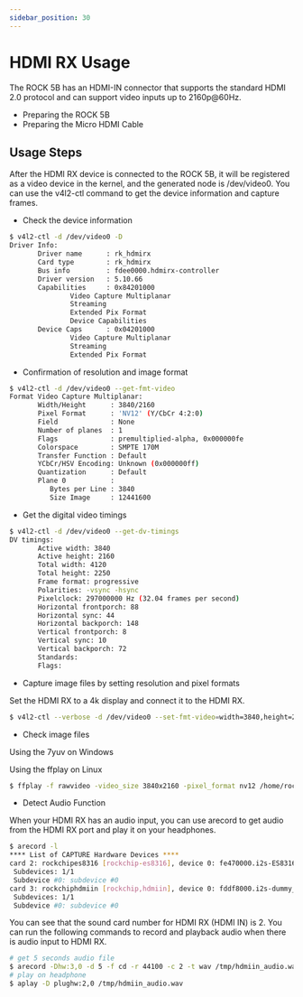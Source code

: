```yaml
---
sidebar_position: 30
---
```


# HDMI RX Usage

The ROCK 5B has an HDMI-IN connector that supports the standard HDMI 2.0 protocol and can support video inputs up to 2160p@60Hz.

- Preparing the ROCK 5B
- Preparing the Micro HDMI Cable

## Usage Steps

After the HDMI RX device is connected to the ROCK 5B, it will be registered as a video device in the kernel, and the generated node is /dev/video0. You can use the v4l2-ctl command to get the device information and capture frames.

- Check the device information

```bash
$ v4l2-ctl -d /dev/video0 -D
Driver Info:
       Driver name      : rk_hdmirx
       Card type        : rk_hdmirx
       Bus info         : fdee0000.hdmirx-controller
       Driver version   : 5.10.66
       Capabilities     : 0x84201000
               Video Capture Multiplanar
               Streaming
               Extended Pix Format
               Device Capabilities
       Device Caps      : 0x04201000
               Video Capture Multiplanar
               Streaming
               Extended Pix Format
```

- Confirmation of resolution and image format

```bash
$ v4l2-ctl -d /dev/video0 --get-fmt-video
Format Video Capture Multiplanar:
       Width/Height      : 3840/2160
       Pixel Format      : 'NV12' (Y/CbCr 4:2:0)
       Field             : None
       Number of planes  : 1
       Flags             : premultiplied-alpha, 0x000000fe
       Colorspace        : SMPTE 170M
       Transfer Function : Default
       YCbCr/HSV Encoding: Unknown (0x000000ff)
       Quantization      : Default
       Plane 0           :
          Bytes per Line : 3840
          Size Image     : 12441600
```

- Get the digital video timings

```bash
$ v4l2-ctl -d /dev/video0 --get-dv-timings
DV timings:
       Active width: 3840
       Active height: 2160
       Total width: 4120
       Total height: 2250
       Frame format: progressive
       Polarities: -vsync -hsync
       Pixelclock: 297000000 Hz (32.04 frames per second)
       Horizontal frontporch: 88
       Horizontal sync: 44
       Horizontal backporch: 148
       Vertical frontporch: 8
       Vertical sync: 10
       Vertical backporch: 72
       Standards:
       Flags:
```

- Capture image files by setting resolution and pixel formats

Set the HDMI RX to a 4k display and connect it to the HDMI RX.

```bash
$ v4l2-ctl --verbose -d /dev/video0 --set-fmt-video=width=3840,height=2160,pixelformat='NV12' --stream-mmap=4 --stream-skip=3 --stream-count=5 --stream-to=/home/rock/hdmiin4k.yuv --stream-poll
```

- Check image files

Using the 7yuv on Windows

Using the ffplay on Linux

```bash
$ ffplay -f rawvideo -video_size 3840x2160 -pixel_format nv12 /home/rock/hdmiin4k.yuv
```

- Detect Audio Function

When your HDMI RX has an audio input, you can use arecord to get audio from the HDMI RX port and play it on your headphones.

```bash
$ arecord -l
**** List of CAPTURE Hardware Devices ****
card 2: rockchipes8316 [rockchip-es8316], device 0: fe470000.i2s-ES8316 HiFi es8316.7-0011-0 [fe470000.i2s-ES8316 HiFi es8316.7-0011-0]
 Subdevices: 1/1
 Subdevice #0: subdevice #0
card 3: rockchiphdmiin [rockchip,hdmiin], device 0: fddf8000.i2s-dummy_codec hdmiin-dc-0 [fddf8000.i2s-dummy_codec hdmiin-dc-0]
 Subdevices: 1/1
 Subdevice #0: subdevice #0
```

You can see that the sound card number for HDMI RX (HDMI IN) is 2. You can run the following commands to record and playback audio when there is audio input to HDMI RX.

```bash
# get 5 seconds audio file
$ arecord -Dhw:3,0 -d 5 -f cd -r 44100 -c 2 -t wav /tmp/hdmiin_audio.wav
# play on headphone
$ aplay -D plughw:2,0 /tmp/hdmiin_audio.wav
```

